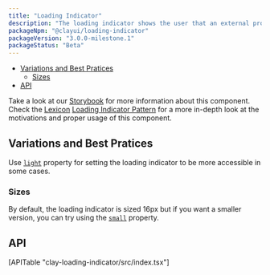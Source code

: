 ```yaml
---
title: "Loading Indicator"
description: "The loading indicator shows the user that an external process, like a connection, is being executed."
packageNpm: "@clayui/loading-indicator"
packageVersion: "3.0.0-milestone.1"
packageStatus: "Beta"
---
```



<div class="nav-toc">

- [Variations and Best Pratices](#variations-and-best-pratices)
    - [Sizes](#sizes)
- [API](#api)

</div>

<div class="clay-site-alert alert alert-warning">
    Take a look at our <a href="https://storybook-clayui.netlify.com/?path=/story/clayloadingindicator--default">Storybook</a> for more information about this component.
</div>

<div class="clay-site-alert alert alert-info">
	Check the <a href="https://liferay.design/lexicon/">Lexicon</a> <a href="https://liferay.design/lexicon/core-components/loading-indicator/">Loading Indicator Pattern</a> for a more in-depth look at the motivations and proper usage of this component.
</div>

## Variations and Best Pratices

<LoadingIndicator />

Use [`light`](#api-light) property for setting the loading indicator to be more accessible in some cases.

<LoadingIndicatorLight />

### Sizes

By default, the loading indicator is sized 16px but if you want a smaller version, you can try using the [`small`](#api-small) property.

<LoadingIndicatorSmall />

## API

<div>
    [APITable "clay-loading-indicator/src/index.tsx"]
</div>

